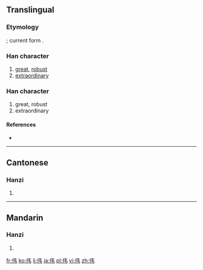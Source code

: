 {{also|偉}}
==Translingual==
{{Hani-forms|伟|[[偉]]}}

===Etymology===
{{Han simp|偉|f=韋|t=韦}}; current form {{Han compound|人|alt1=亻|韦}}.

===Han character===
{{Han char|rn=9|rad=人|as=09|sn=12|four=2425<sub>6</sub>|canj=人手尸 (OQS)}}

# [[great]], [[robust]]
# [[extraordinary]]

===Han character===
{{Han char|rn=9|rad=人|as=04|sn=6|four=|canj=人手尸 (OQS)}}

# great, robust
# extraordinary

====References====
* {{Han ref|kx=0096.121|hdz=10117.150|uh=4F1F|ud=20255}}

----

==Cantonese==

===Hanzi===
{{yue-hanzi|jyut=|y=wai5|tra=偉}}

# {{defn|lang=yue|sort=人04}}

----

==Mandarin==

===Hanzi===
{{cmn-hanzi|tra=偉|pin=[[wěi]] ([[wei3]])|wg=wei<sup>3</sup>}}

# {{defn|lang=cmn|sort=人04}}

[[fr:伟]]
[[ko:伟]]
[[li:伟]]
[[ja:伟]]
[[pl:伟]]
[[vi:伟]]
[[zh:伟]]